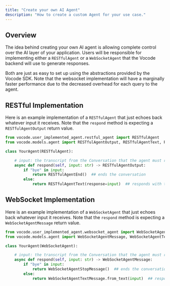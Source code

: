 ```yaml
---
title: "Create your own AI Agent"
description: "How to create a custom Agent for your use case."
---
```


## Overview

The idea behind creating your own AI agent is allowing complete control over the AI
layer of your application. Users will be responsible for implementing either a
`RESTfulAgent` or a `WebSocketAgent` that the Vocode backend will use to generate responses.

Both are just as easy to set up using the abstractions provided by the Vocode SDK. Note that the
websocket implementation will have a marginally faster performance due to the decreased overhead
for each query to the agent.

## RESTful Implementation

Here is an example implementation of a `RESTfulAgent` that just echoes back whatever
input it receives. Note that the `respond` method is expecting a `RESTfulAgentOutput` return value.

```python
from vocode.user_implemented_agent.restful_agent import RESTfulAgent
from vocode.models.agent import RESTfulAgentOutput, RESTfulAgentText, RESTfulAgentEnd

class YourAgent(RESTfulAgent):

    # input: the transcript from the Conversation that the agent must respond to
    async def respond(self, input: str) -> RESTfulAgentOutput:
        if "bye" in input:
            return RESTfulAgentEnd()  ## ends the conversation
        else:
            return RESTfulAgentText(response=input)  ## responds with the input received
```

## WebSocket Implementation

Here is an example implementation of a `WebSocketAgent` that just echoes back whatever input
it receives. Note that the `respond` method is expecting a `WebSocketAgentMessage` return value.

```python
from vocode.user_implemented_agent.websocket_agent import WebSocketAgent
from vocode.models.agent import WebSocketAgentMessage, WebSocketAgentTextMessage, WebSocketAgentStopMessage

class YourAgent(WebSocketAgent):

    # input: the transcript from the Conversation that the agent must respond to
    async def respond(self, input: str) -> WebSocketAgentMessage:
        if "bye" in input:
            return WebSocketAgentStopMessage()  ## ends the conversation
        else:
            return WebSocketAgentTextMessage.from_text(input)  ## responds with the input received
```
